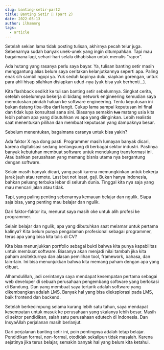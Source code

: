 ```yaml
---
slug: banting-setir-part2
title: Banting Setir 🚂 (part 2)
date: 2022-05-13
author: ilhammrg
tags:
  - article
---
```

Setelah sekian lama tidak posting tulisan, akhirnya pecah telur juga. Sebenarnya sudah banyak unek-unek yang ingin ditumpahkan. Tapi mau bagaimana lagi, sehari-hari selalu dihabiskan untuk menulis “rapor”.

Ada hutang yang rasanya perlu saya bayar. Ya, tulisan banting setir masih menggantung alias belum saya ceritakan kelanjutkannya seperti apa. Paling enak sih sambil ngopi ya. Yuk seduh kopinya dulu, siapkan gorengan, untuk para ahli hisap silahkan disiapkan udud-nya (yuk bisa yuk berhenti...).

Kita flashback sedikit ke tulisan banting setir sebelumnya. Singkat cerita, setelah sebelumnya bekerja di bidang network engineering kemudian saya memutuskan pindah haluan ke software engineering. Tentu keputusan ini bukan datang tiba-tiba dari langit. Cukup lama sampai keputusan ini final dan tidak lupa konsultasi sana sini. Biasanya semakin ~~tua~~ matang usia kita lebih paham apa yang dibutuhkan vs apa yang diinginkan. Lebih realistis saat menentukan pilihan dan membuat keputusan yang dampaknya besar.

Sebelum menentukan, bagaimana caranya untuk bisa yakin?

Ada faktor X nya dong pasti. Programmer masih lumayan banyak dicari, karena digitalisasi sedang berlangsung di berbagai sektor industri. Pastinya banyak kebutuhan membuat software untuk mendukung transformasi ini. Atau bahkan perusahaan yang memang bisnis utama nya bergantung dengan software.

Selain masih banyak dicari, yang pasti karena memungkinkan untuk bekerja jarak jauh atau remote. Last but not least, gaji. Bukan hanya Indonesia, bahkan peluang terbuka lebar di seluruh dunia. Tinggal kita nya saja yang mau mencari jalan atau tidak.

Tapi, yang paling penting sebenarnya kemauan belajar dan ngulik. Siapa saja bisa, yang penting mau belajar dan ngulik.

Dari faktor-faktor itu, menurut saya masih oke untuk alih profesi ke programmer.

Selain belajar dan ngulik, apa yang dibutuhkan saat melamar untuk pertama kalinya? Kita belum punya pengalaman profesional sebagai programmer, terus apa yang bisa kita tulis di CV?

Kita bisa menunjukkan portfolio sebagai bukti bahwa kita punya kapabilitas untuk membuat software. Biasanya akan menjadi nilai tambah jika kita paham arsitekturnya dan alasan pemilihan tool, framework, bahasa, dan lain-lain. Ini bisa menunjukkan bahwa kita memang paham dengan apa yang dibuat.

Alhamdulillah, jadi cerintanya saya mendapat kesempatan pertama sebagai web developer di sebuah perusahaan pengembang software yang berlokasi di Bandung. Dan yang membuat saya tertarik adalah software yang dikembangkan adalah LMS. Banyak hal yang bisa dieksplorasi pada LMS, baik frontend dan backend.

Setelah berkecimpung selama kurang lebih satu tahun, saya mendapat kesempatan untuk masuk ke perusahaan yang skalanya lebih besar. Masih di sektor pendidikan, salah satu perusahaan edutech di Indonesia. Dan InsyaAllah perjalanan masih berlanjut.

Dari perjalanan banting setir ini, poin pentingnya adalah tetap belajar. Pendidikan formal, non-formal, otodidak sekalipun tidak masalah. Karena sejatinya jika terus belajar, semakin banyak hal yang belum kita ketahui.